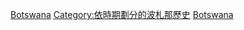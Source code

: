 [[Category:各國各年代|Botswana]]
[[Category:依時期劃分的波札那歷史|Category:依時期劃分的波札那歷史]]
[[Category:各年代非洲|Botswana]]